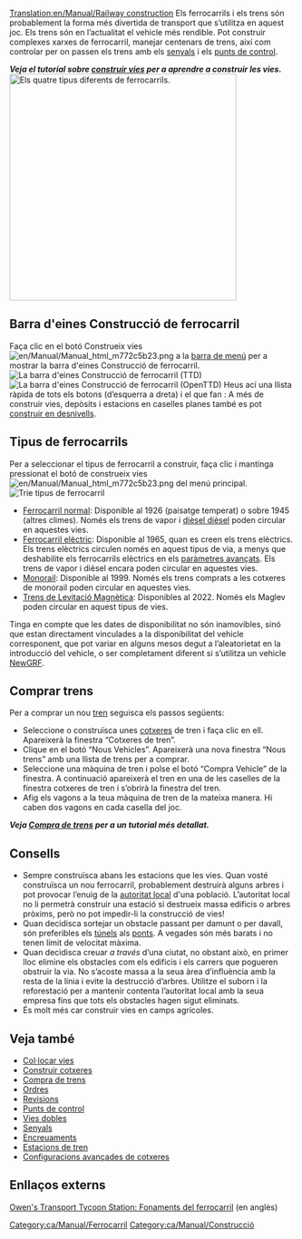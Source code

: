 [[Translation:en/Manual/Railway construction]]
{{ca/Manual/Taula de contingut}}
Els ferrocarrils i els trens són probablement la forma més divertida de transport que s’utilitza en aquest joc. Els trens són en l’actualitat el vehicle més rendible. Pot construir complexes xarxes de ferrocarril, manejar centenars de trens, així com controlar per on passen els trens amb els [[ca/Manual/Senyals|senyals]] i els [[ca/Punts de control|punts de control]].

'''''Veja el tutorial sobre [[ca/Manual/Construir vies|construir vies]] per a aprendre a construir les vies.'''''
[[File:ca/Manual/4 Types of railway.png|thumb|none|400px|Els quatre tipus diferents de ferrocarrils.]]

==Barra d'eines Construcció de ferrocarril==
Faça clic en el botó Construeix vies [[File:en/Manual/Manual html m772c5b23.png]] a la [[ca/Manual/Interfície del joc#la-barra-de-menu|barra de menú]] per a mostrar la barra d'eines Construcció de ferrocarril.
[[File:ca/Manual/Railroad ConstructionTTD.png|none|frame|La barra d'eines Construcció de ferrocarril (TTD)]]
[[File:ca/Manual/Railroad ConstructionOGFX.png|none|frame|La barra d'eines Construcció de ferrocarril (OpenTTD)]]
Heus ací una llista ràpida de tots els botons (d’esquerra a dreta) i el que fan :
{{ca/Manual/Vista barra d'eines de ferrocarril}}
A més de construir vies, depòsits i estacions en caselles planes també es pot [[ca/Construir en desnivells|construir en desnivells]].

==Tipus de ferrocarrils==
Per a seleccionar el tipus de ferrocarril a construir, faça clic i mantinga pressionat el botó de construeix vies [[File:en/Manual/Manual html m772c5b23.png]] del menú principal.
[[File:ca/Manual/Openttd-rail1.png|none|frame|Trie tipus de ferrocarril]]
* [[ca/Ferrocarril|Ferrocarril normal]]: Disponible al 1926 (paisatge temperat) o sobre 1945 (altres climes). Només els trens de vapor i [https://www.wikipedia.org/wiki/ca:Motor dièsel dièsel] poden circular en aquestes vies.
* [[ca/Ferrocarril elèctric|Ferrocarril elèctric]]: Disponible al 1965, quan es creen els trens elèctrics. Els trens elèctrics circulen només en aquest tipus de via, a menys que deshabilite els ferrocarrils elèctrics en els [[ca/Archive/Manual/Settings/Paràmetres avançats|paràmetres avançats]]. Els trens de vapor i dièsel encara poden circular en aquestes vies.
* [[ca/Monorail|Monorail]]: Disponible al 1999. Només els trens comprats a les cotxeres de monorail poden circular en aquestes vies.
* [[ca/Maglev|Trens de Levitació Magnètica]]: Disponibles al 2022. Només els Maglev poden circular en aquest tipus de vies.

Tinga en compte que les dates de disponibilitat no són inamovibles, sinó que estan directament vinculades a la disponibilitat del vehicle corresponent, que pot variar en alguns mesos degut a l’aleatorietat en la introducció del vehicle, o ser completament diferent si s’utilitza un vehicle [[ca/NewGRF|NewGRF]].

==Comprar trens==
Per a comprar un nou [[ca/Manual/Trens|tren]] seguisca els passos següents:
*Seleccione o construïsca unes [[ca/Manual/Cotxeres i depòsits|cotxeres]] de tren i faça clic en ell. Apareixerà la finestra “Cotxeres de tren”.
*Clique en el botó “Nous Vehicles”. Apareixerà una nova finestra “Nous trens” amb una llista de trens per a comprar.
*Seleccione una màquina de tren i polse el botó “Compra Vehicle” de la finestra. A continuació apareixerà el tren en una de les caselles de la finestra cotxeres de tren i s’obrirà la finestra del tren.
*Afig els vagons a la teua màquina de tren de la mateixa manera. Hi caben dos vagons en cada casella del joc.

'''''Veja [[ca/Manual/Compra de trens|Compra de trens]] per a un tutorial més detallat.'''''

==Consells==
* Sempre construïsca abans les estacions que les vies. Quan vosté construïsca un nou ferrocarril, probablement destruirà alguns arbres i pot provocar l’enuig de la [[ca/Autoritat local|autoritat local]] d'una població. L’autoritat local no li permetrà construir una estació si destrueix massa edificis o arbres pròxims, però no pot impedir-li la construcció de vies!
* Quan decidisca sortejar un obstacle passant per damunt o per davall, són preferibles els [[ca/Manual/Túnels|túnels]] als [[ca/Ponts|ponts]]. A vegades són més barats i no tenen límit de velocitat màxima.
* Quan decidisca creuar ''a través'' d’una ciutat, no obstant això, en primer lloc elimine els obstacles com els edificis i els carrers que pogueren obstruir la via. No s’acoste massa a la seua àrea d’influència amb la resta de la línia i evite la destrucció d’arbres. Utilitze el suborn i la reforestació per a mantenir contenta l’autoritat local amb la seua empresa fins que tots els obstacles hagen sigut eliminats.
* És molt més car construir vies en camps agrícoles.

==Veja també==
*[[ca/Col·locar vies|Col·locar vies]]
*[[ca/Manual/Construir cotxeres|Construir cotxeres]]
*[[ca/Manual/Compra de trens|Compra de trens]]
*[[ca/Manual/Ordres|Ordres]]
*[[ca/Revisions|Revisions]]
*[[ca/Punts de control|Punts de control]]
*[[ca/Vies dobles|Vies dobles]]
*[[ca/Manual/Senyals|Senyals]]
*[[ca/Community/Junctionary/Main Page|Encreuaments]]
*[[ca/Manual/Estacions de tren|Estacions de tren]]
*[[ca/Manual/Construir cotxeres#configuracions-avancades|Configuracions avançades de cotxeres]]

==Enllaços externs==
[http://www.transporttycoon.net/rail Owen's Transport Tycoon Station: Fonaments del ferrocarril] (en anglès)

[[Category:ca/Manual/Ferrocarril]]
[[Category:ca/Manual/Construcció]]